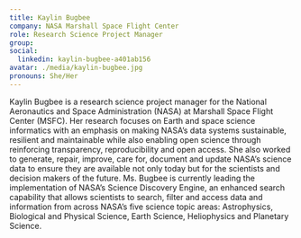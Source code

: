 ```yaml
---
title: Kaylin Bugbee
company: NASA Marshall Space Flight Center
role: Research Science Project Manager
group:
social:
  linkedin: kaylin-bugbee-a401ab156
avatar: ./media/kaylin-bugbee.jpg
pronouns: She/Her
---
```

Kaylin Bugbee is a research science project manager for the National Aeronautics and Space Administration (NASA) at Marshall Space Flight Center (MSFC). Her research focuses on Earth and space science informatics with an emphasis on making NASA’s data systems sustainable, resilient and maintainable while also enabling open science through reinforcing transparency, reproducibility and open access. She also worked to generate, repair, improve, care for, document and update NASA’s science data to ensure they are available not only today but for the scientists and decision makers of the future. Ms. Bugbee is currently leading the implementation of NASA’s Science Discovery Engine, an enhanced search capability that allows scientists to search, filter and access data and information from across NASA’s five science topic areas: Astrophysics, Biological and Physical Science, Earth Science, Heliophysics and Planetary Science. 